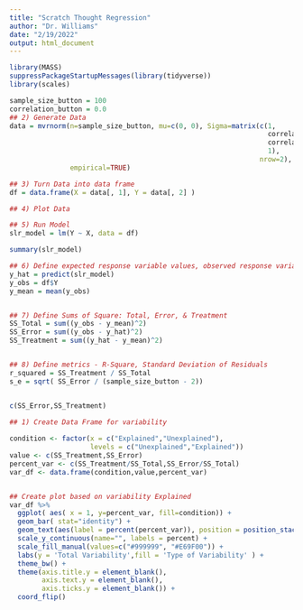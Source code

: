```yaml
---
title: "Scratch Thought Regression"
author: "Dr. Williams"
date: "2/19/2022"
output: html_document
---
```

```r
library(MASS)
suppressPackageStartupMessages(library(tidyverse))
library(scales)
```


```r
sample_size_button = 100
correlation_button = 0.0
## 2) Generate Data
data = mvrnorm(n=sample_size_button, mu=c(0, 0), Sigma=matrix(c(1, 
                                                                correlation_button,
                                                                correlation_button,
                                                                1), 
                                                              nrow=2), 
               empirical=TRUE)

## 3) Turn Data into data frame
df = data.frame(X = data[, 1], Y = data[, 2] )

## 4) Plot Data

## 5) Run Model
slr_model = lm(Y ~ X, data = df)

summary(slr_model)


```



```r
## 6) Define expected response variable values, observed response variables, sample mean of the response variable
y_hat = predict(slr_model)
y_obs = df$Y
y_mean = mean(y_obs)


## 7) Define Sums of Square: Total, Error, & Treatment
SS_Total = sum((y_obs - y_mean)^2)
SS_Error = sum((y_obs - y_hat)^2)
SS_Treatment = sum((y_hat - y_mean)^2)


## 8) Define metrics - R-Square, Standard Deviation of Residuals
r_squared = SS_Treatment / SS_Total
s_e = sqrt( SS_Error / (sample_size_button - 2))


c(SS_Error,SS_Treatment)

```



```r
## 1) Create Data Frame for variability
 
condition <- factor(x = c("Explained","Unexplained"), 
                    levels = c("Unexplained","Explained")) 
value <- c(SS_Treatment,SS_Error)
percent_var <- c(SS_Treatment/SS_Total,SS_Error/SS_Total)
var_df <- data.frame(condition,value,percent_var)


## Create plot based on variability Explained
var_df %>% 
  ggplot( aes( x = 1, y=percent_var, fill=condition)) + 
  geom_bar( stat="identity") +
  geom_text(aes(label = percent(percent_var)), position = position_stack(vjust = 0.5), size = 8) +
  scale_y_continuous(name="", labels = percent) +
  scale_fill_manual(values=c("#999999", "#E69F00")) +
  labs(y = 'Total Variability',fill = 'Type of Variability' ) +
  theme_bw() +
  theme(axis.title.y = element_blank(),
        axis.text.y = element_blank(),
        axis.ticks.y = element_blank()) +
  coord_flip() 


```


